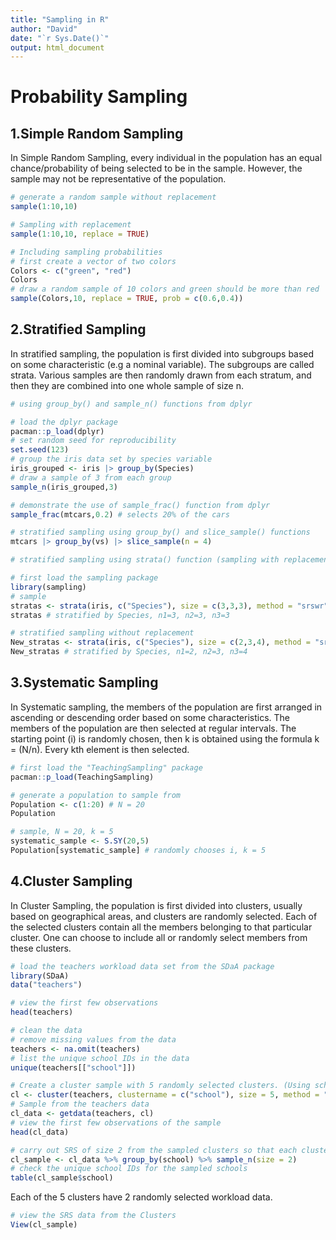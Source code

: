 ```yaml
---
title: "Sampling in R"
author: "David"
date: "`r Sys.Date()`"
output: html_document
---
```


# Probability Sampling

## 1.Simple Random Sampling

In Simple Random Sampling, every individual in the population has an equal chance/probability of being selected to be in the sample. However, the sample may not be representative of the population.

```r
# generate a random sample without replacement
sample(1:10,10)
```
```r
# Sampling with replacement
sample(1:10,10, replace = TRUE)
```
```r
# Including sampling probabilities
# first create a vector of two colors
Colors <- c("green", "red")
Colors
# draw a random sample of 10 colors and green should be more than red
sample(Colors,10, replace = TRUE, prob = c(0.6,0.4))
```

## 2.Stratified Sampling

In stratified sampling, the population is first divided into subgroups based on some characteristic (e.g a nominal variable). The subgroups are called strata. Various samples are then randomly drawn from each stratum, and then they are combined into one whole sample of size n.

```r
# using group_by() and sample_n() functions from dplyr

# load the dplyr package
pacman::p_load(dplyr)
# set random seed for reproducibility
set.seed(123)
# group the iris data set by species variable
iris_grouped <- iris |> group_by(Species)
# draw a sample of 3 from each group
sample_n(iris_grouped,3)
```
```r
# demonstrate the use of sample_frac() function from dplyr
sample_frac(mtcars,0.2) # selects 20% of the cars
```

```r
# stratified sampling using group_by() and slice_sample() functions
mtcars |> group_by(vs) |> slice_sample(n = 4)
```
```r
# stratified sampling using strata() function (sampling with replacement)

# first load the sampling package
library(sampling)
# sample
stratas <- strata(iris, c("Species"), size = c(3,3,3), method = "srswr")
stratas # stratified by Species, n1=3, n2=3, n3=3
```
```r
# stratified sampling without replacement
New_stratas <- strata(iris, c("Species"), size = c(2,3,4), method = "srswor")
New_stratas # stratified by Species, n1=2, n2=3, n3=4
```

## 3.Systematic Sampling

In Systematic sampling, the members of the population are first arranged in ascending or descending order based on some characteristics. The members of the population are then selected at regular intervals. The starting point (i) is randomly chosen, then k is obtained using the formula k = (N/n). Every kth element is then selected.

```r
# first load the "TeachingSampling" package
pacman::p_load(TeachingSampling)

# generate a population to sample from
Population <- c(1:20) # N = 20
Population

# sample, N = 20, k = 5
systematic_sample <- S.SY(20,5)
Population[systematic_sample] # randomly chooses i, k = 5
```

## 4.Cluster Sampling

In Cluster Sampling, the population is first divided into clusters, usually based on geographical areas, and clusters are randomly selected. Each of the selected clusters contain all the members belonging to that particular cluster. One can choose to include all or randomly select members from these clusters.

```r
# load the teachers workload data set from the SDaA package
library(SDaA)
data("teachers")

# view the first few observations
head(teachers)

# clean the data
# remove missing values from the data
teachers <- na.omit(teachers)
# list the unique school IDs in the data
unique(teachers[["school"]])
```
```r
# Create a cluster sample with 5 randomly selected clusters. (Using school ID as the cluster variable)
cl <- cluster(teachers, clustername = c("school"), size = 5, method = "srswor")
# Sample from the teachers data
cl_data <- getdata(teachers, cl)
# view the first few observations of the sample
head(cl_data)
```
```r
# carry out SRS of size 2 from the sampled clusters so that each cluster now contain 2 randomly selected workload details per school cluster.
cl_sample <- cl_data %>% group_by(school) %>% sample_n(size = 2)
# check the unique school IDs for the sampled schools
table(cl_sample$school)

```

Each of the 5 clusters have 2 randomly selected workload data.

```r
# view the SRS data from the Clusters
View(cl_sample)
```
